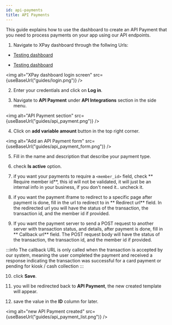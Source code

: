```yaml
---
id: api-payments
title: API Payments
---
```



This guide explains how to use the dashboard to create an API Payment that you need to process payments on your app using our API endpoints.

1. Navigate to XPay dashboard through the follwing Urls:

- [Testing dashboard](https://staging.xpay.app/admin/)

- [Testing dashboard](https://community.xpay.app/admin/)

<img alt="XPay dashboard login screen" src={useBaseUrl("guides/login.png")} />

2. Enter your credentials and click on **Log in**.

3. Navigate to **API Payment** under **API Integrations** section in the side menu.

<img alt="API Payment section" src={useBaseUrl("guides/api_payment.png")} />

4. Click on **add variable amount** button in the top right corner.

<img
  alt="Add an API Payment form"
  src={useBaseUrl("guides/api_payment_form.png")}
/>

5. Fill in the name and description that describe your payment type.

6. check **Is active** option.

7. if you want your payments to require a `<member_id>` field, check ** Require member id**, this id will not be validated, it will just be an internal info in your business, if you don't need it.. uncheck it.

8. if you want the payment iframe to redirect to a specific page after payment is done, fill in the url to redirect to in ** Redirect url** field. In the redirected url you will have the status of the transaction, the transaction id, and the member id if provided.

9. If you want the payment server to send a POST request to another server with transaction status, and details, after payment is done, fill in ** Callback url** field. The POST request body will have the status of the transaction, the transaction id, and the member id if provided.

:::info
The callback URL is only called when the transaction is accepted by our system, meaning the user completed the payment and received a response indicating the transaction was successful for a card payment or pending for kiosk / cash collection
:::

10. click **Save**.

11. you will be redirected back to **API Payment**, the new created template will appear.

12. save the value in the **ID** column for later.

<img
  alt="new API Payment created"
  src={useBaseUrl("guides/api_payment_list.png")}
/>
